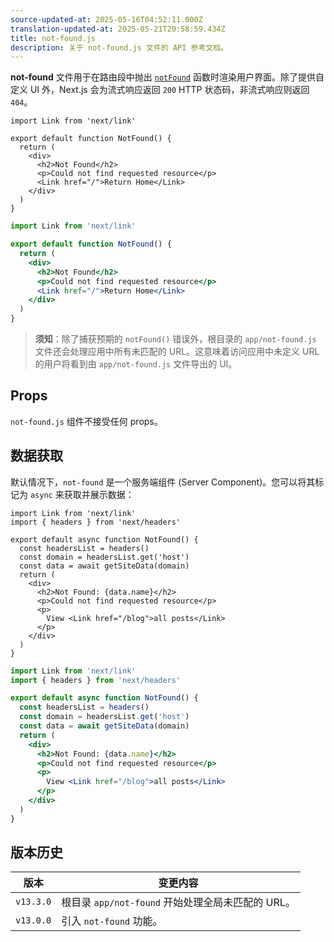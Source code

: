 ```yaml
---
source-updated-at: 2025-05-16T04:52:11.000Z
translation-updated-at: 2025-05-21T20:58:59.434Z
title: not-found.js
description: 关于 not-found.js 文件的 API 参考文档。
---
```


**not-found** 文件用于在路由段中抛出 [`notFound`](/docs/app/api-reference/functions/not-found) 函数时渲染用户界面。除了提供自定义 UI 外，Next.js 会为流式响应返回 `200` HTTP 状态码，非流式响应则返回 `404`。

```tsx filename="app/blog/not-found.tsx" switcher
import Link from 'next/link'

export default function NotFound() {
  return (
    <div>
      <h2>Not Found</h2>
      <p>Could not find requested resource</p>
      <Link href="/">Return Home</Link>
    </div>
  )
}
```

```jsx filename="app/blog/not-found.js" switcher
import Link from 'next/link'

export default function NotFound() {
  return (
    <div>
      <h2>Not Found</h2>
      <p>Could not find requested resource</p>
      <Link href="/">Return Home</Link>
    </div>
  )
}
```

> **须知**：除了捕获预期的 `notFound()` 错误外，根目录的 `app/not-found.js` 文件还会处理应用中所有未匹配的 URL。这意味着访问应用中未定义 URL 的用户将看到由 `app/not-found.js` 文件导出的 UI。

## Props

`not-found.js` 组件不接受任何 props。

## 数据获取

默认情况下，`not-found` 是一个服务端组件 (Server Component)。您可以将其标记为 `async` 来获取并展示数据：

```tsx filename="app/blog/not-found.tsx" switcher
import Link from 'next/link'
import { headers } from 'next/headers'

export default async function NotFound() {
  const headersList = headers()
  const domain = headersList.get('host')
  const data = await getSiteData(domain)
  return (
    <div>
      <h2>Not Found: {data.name}</h2>
      <p>Could not find requested resource</p>
      <p>
        View <Link href="/blog">all posts</Link>
      </p>
    </div>
  )
}
```

```jsx filename="app/blog/not-found.jsx" switcher
import Link from 'next/link'
import { headers } from 'next/headers'

export default async function NotFound() {
  const headersList = headers()
  const domain = headersList.get('host')
  const data = await getSiteData(domain)
  return (
    <div>
      <h2>Not Found: {data.name}</h2>
      <p>Could not find requested resource</p>
      <p>
        View <Link href="/blog">all posts</Link>
      </p>
    </div>
  )
}
```

## 版本历史

| 版本       | 变更内容                                             |
| ---------- | --------------------------------------------------- |
| `v13.3.0` | 根目录 `app/not-found` 开始处理全局未匹配的 URL。 |
| `v13.0.0` | 引入 `not-found` 功能。                             |